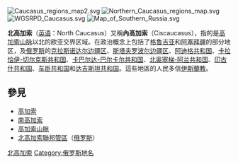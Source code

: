 {{Unreferenced|time=2019-02-26T10:36:37+00:00}}

[[File:Caucasus_regions_map2.svg|thumb]]
[[File:Northern_Caucasus_regions_map.svg|thumb]]
[[File:WGSRPD_Caucasus.svg|thumb]]
[[File:Map_of_Southern_Russia.svg|thumb]]

'''北高加索'''（[[英语|英语]]：North Caucasus）又稱'''內高加索'''（Ciscaucasus），指的是[[高加索山脉|高加索山脉]]以北的欧亚交界区域。在政治概念上包括了[[格鲁吉亚|格鲁吉亚]]和[[阿塞拜疆|阿塞拜疆]]的部分地区，及[[俄罗斯|俄罗斯]]的[[克拉斯诺达尔边疆区|克拉斯诺达尔边疆区]]、[[斯塔夫罗波尔边疆区|斯塔夫罗波尔边疆区]]、[[阿迪格共和国|阿迪格共和国]]、[[卡拉恰伊-切尔克斯共和国|卡拉恰伊-切尔克斯共和国]]、[[卡巴尔达-巴尔卡尔共和国|卡巴尔达-巴尔卡尔共和国]]、[[北奥塞梯-阿兰共和国|北奥塞梯-阿兰共和国]]、[[印古什共和国|印古什共和国]]、[[车臣共和国|车臣共和国]]和[[达吉斯坦共和国|达吉斯坦共和国]]。這些地區的人民多信[[伊斯蘭教|伊斯蘭教]]。

== 參見 ==
{{wikivoyage|北高加索}}
* [[高加索|高加索]]
* [[南高加索|南高加索]]
* [[高加索山脈|高加索山脈]]
* [[北高加索聯邦管區|北高加索聯邦管區]]（[[俄罗斯|俄罗斯]]）

[[Category:北高加索|]]
[[Category:俄罗斯地名|Category:俄罗斯地名]]